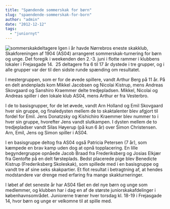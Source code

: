 ```yaml
---
title: "Spændende sommerskak for børn"
slug: "spaendende-sommerskak-for-born"
author: "admin"
date: "2012-12-12"
tags: 
  - "juniornyt"
---
```


![sommerskakdeltagere](/images/sommerskakdeltagere-300x200.jpg) Igen i år havde Nørrebros eneste skakklub, Skakforeningen af 1904 (AS04) arrangeret sommerskak-turnering for børn og unge. Det foregik i weekenden den 2.-3. juni i flotte rammer i klubbens lokaler i Frejasgade 14.  25 deltagere fra 6 til 17 år dystede i tre grupper, og i alle grupper var der til den sidste runde spænding om resultatet.

I mestergruppen, som er for de øvede spillere, vandt Arthur Berg på 11 år. På en delt andenplads kom Mikkel Jacobsen og Nicolai Kistrup, mens Andreas Skovgaard og Sanshiro Kraemmer delte tredjepladsen. Mikkel, Nicolai og Andreas spiller i den lokale klub AS04, mens Arthur er fra Vesterbro.

I de to basisgrupper, for de let øvede, vandt Arn Holland og Emil Skovgaard hver sin gruppe, og finaledysten mellem de to skaktalenter blev afgjort til fordel for Emil. Jens Donatzsky og Kishichiro Kraemmer blev nummer to i hver sin gruppe, hvorefter Jens vandt slutkampen. I dysten mellem de to tredjepladser vandt Silas Høyerup (på kun 6 år) over Simon Christensen. Arn, Emil, Jens og Simon spiller i AS04.

I en basisgruppe deltog fra AS04 også Patricia Petersen (7 år), som kæmpede en brav kamp uden dog at opnå topplacering. En lille begyndergruppe opnåede Jacob Braad fra Frederiksberg og Josias Elkjær fra Gentofte på en delt førsteplads. Bedst placerede pige blev Benedicte Kistrup (Frederiksberg Skoleskak), som spillede med i en basisgruppe og vandt tre af sine seks skakpartier. Et flot resultat i betragtning af, at hendes modstandere var drenge med erfaring fra mange skakturneringer.

I løbet af det seneste år har AS04 fået en del nye børn og unge som medlemmer, og klubben har i dag en af de største juniorskakafdelinger i københavnsområdet. Juniorerne træner hver torsdag kl. 18-19 i Frejasgade 14, hvor børn og unge er velkomne til at spille med.
